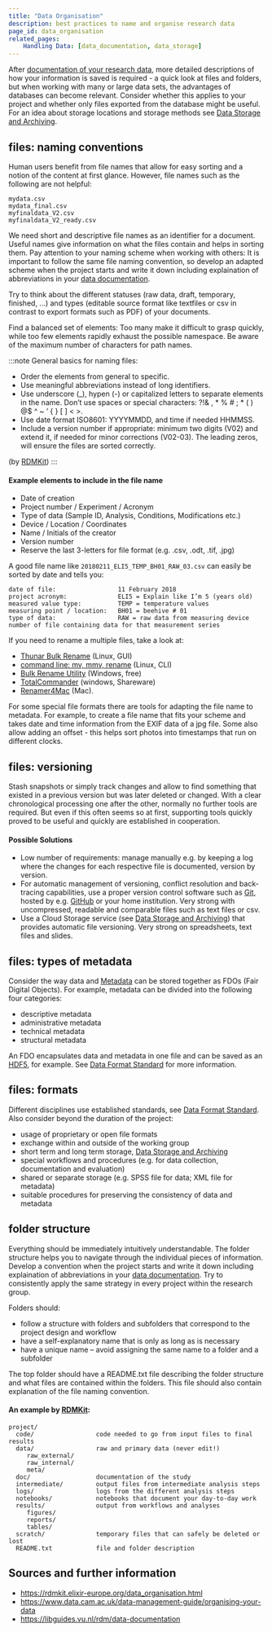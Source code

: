 ```yaml
---
title: "Data Organisation"
description: best practices to name and organise research data
page_id: data_organisation
related_pages:
	Handling Data: [data_documentation, data_storage]
---
```


After [documentation of your research data](/docs/data/data_documentation), more detailed descriptions of how your information is saved is required - a quick look at files and folders, but when working with many or large data sets, the advantages of databases can become relevant. Consider whether this applies to your project and whether only files exported from the database might be useful. For an idea about storage locations and storage methods see [Data Storage and Archiving](/docs/data/data_storage).


## files: naming conventions

Human users benefit from file names that allow for easy sorting and a notion of the content at first glance. However, file names such as the following are not helpful:

    mydata.csv
    mydata_final.csv
    myfinaldata_V2.csv
    myfinaldata_V2_ready.csv

We need short and descriptive file names as an identifier for a document. Useful names give information on what the files contain and helps in sorting them. Pay attention to your naming scheme when working with others: It is important to follow the same file naming convention, so develop an adapted scheme when the project starts and write it down including explaination of abbreviations in your [data documentation](/docs/data/data_documentation).

Try to think about the different statuses (raw data, draft, temporary, finished, ...) and types (editable source format like textfiles or csv in contrast to export formats such as PDF) of your documents.

Find a balanced set of elements: Too many make it difficult to grasp quickly, while too few elements rapidly exhaust the possible namespace. Be aware of the maximum number of characters for path names.

:::note General basics for naming files:
* Order the elements from general to specific.
* Use meaningful abbreviations instead of long identifiers.
* Use underscore (_), hypen (-) or capitalized letters to separate elements in the name. Don’t use spaces or special characters: ?!& , * % # ; * ( ) @$ ^ ~ ‘ { } [ ] < >.
* Use date format ISO8601: YYYYMMDD, and time if needed HHMMSS.
* Include a version number if appropriate: minimum two digits (V02) and extend it, if needed for minor corrections (V02-03). The leading zeros, will ensure the files are sorted correctly.

(by [RDMKit](https://rdmkit.elixir-europe.org/data_organisation.html#what-is-the-best-way-to-name-a-file))
:::

#### Example elements to include in the file name
* Date of creation
* Project number / Experiment / Acronym
* Type of data (Sample ID, Analysis, Conditions, Modifications etc.)
* Device / Location / Coordinates
* Name / Initials of the creator
* Version number
* Reserve the last 3-letters for file format (e.g. .csv, .odt, .tif, .jpg)


A good file name like `20180211_ELI5_TEMP_BH01_RAW_03.csv` can easily be sorted by date and tells you:

    date of file:                 11 February 2018
    project acronym:              ELI5 = Explain like I’m 5 (years old)
    measured value type:          TEMP = temperature values
    measuring point / location:   BH01 = beehive # 01
    type of data:                 RAW = raw data from measuring device
    number of file containing data for that measurement series


If you need to rename a multiple files, take a look at:
- [Thunar Bulk Rename](https://docs.xfce.org/xfce/thunar/bulk-renamer/start) (Linux, GUI)
- [command line: mv, mmv, rename](https://linuxconfig.org/how-to-rename-multiple-files-on-linux) (Linux, CLI)
- [Bulk Rename Utility](https://www.bulkrenameutility.co.uk/) (Windows, free)
- [TotalCommander](https://www.ghisler.com/advanced.htm#tutorial_rename) (windows, Shareware)
- [Renamer4Mac](https://renamer.com/) (Mac).

For some special file formats there are tools for adapting the file name to metadata. For example, to create a file name that fits your scheme and takes date and time information from the EXIF data of a jpg file. Some also allow adding an offset - this helps sort photos into timestamps that run on different clocks.


## files: versioning

Stash snapshots or simply track changes and allow to find something that existed in a previous version but was later deleted or changed. With a clear chronological processing one after the other, normally no further tools are required. But even if this often seems so at first, supporting tools quickly proved to be useful and quickly are established in cooperation.

#### Possible Solutions
* Low number of requirements: manage manually e.g. by keeping a log where the changes for each respective file is documented, version by version.
* For automatic management of versioning, conflict resolution and back-tracing capabilities, use a proper version control software such as [Git](https://git-scm.com/), hosted by e.g. [GitHub](https://github.com/) or your home institution. Very strong with uncompressed, readable and comparable files such as text files or csv.
* Use a Cloud Storage service (see [Data Storage and Archiving](/docs/data/data_storage)) that provides automatic file versioning. Very strong on spreadsheets, text files and slides.


## files: types of metadata

Consider the way data and [Metadata](/docs/topics/metadata/) can be stored together as FDOs (Fair Digital Objects). For example, metadata can be divided into the following four categories:
* descriptive metadata
* administrative metadata
* technical metadata
* structural metadata

An FDO encapsulates data and metadata in one file and can be saved as an [HDF5](https://www.hdfgroup.org/solutions/hdf5/), for example. See [Data Format Standard](/docs/topics/format_standards/) for more information.

## files: formats

Different disciplines use established standards, see [Data Format Standard](/docs/topics/format_standards/). Also consider beyond the duration of the project:
- usage of proprietary or open file formats
- exchange within and outside of the working group
- short term and long term storage, [Data Storage and Archiving](/docs/data/data_storage)
- special workflows and procedures (e.g. for data collection, documentation and evaluation)
- shared or separate storage (e.g. SPSS file for data; XML file for metadata)
- suitable procedures for preserving the consistency of data and metadata


## folder structure

Everything should be immediately intuitively understandable. The folder structure helps you to navigate through the individual pieces of information. Develop a convention when the project starts and write it down including explaination of abbreviations in your [data documentation](/docs/data/data_documentation). Try to consistently apply the same strategy in every project within the research group.

Folders should:
* follow a structure with folders and subfolders that correspond to the project design and workflow
* have a self-explanatory name that is only as long as is necessary
* have a unique name – avoid assigning the same name to a folder and a subfolder

The top folder should have a README.txt file describing the folder structure and what files are contained within the folders. This file should also contain explanation of the file naming convention.

#### An example by [RDMKit](https://rdmkit.elixir-europe.org/data_organisation.html#what-is-the-best-way-to-name-a-file):

    project/  
      code/                 code needed to go from input files to final results   
      data/                 raw and primary data (never edit!)   
         raw_external/  
         raw_internal/
         meta/  
      doc/                  documentation of the study  
      intermediate/         output files from intermediate analysis steps  
      logs/                 logs from the different analysis steps  
      notebooks/            notebooks that document your day-to-day work  
      results/              output from workflows and analyses  
         figures/  
         reports/  
         tables/  
      scratch/              temporary files that can safely be deleted or lost  
      README.txt            file and folder description  


## Sources and further information
- https://rdmkit.elixir-europe.org/data_organisation.html
- https://www.data.cam.ac.uk/data-management-guide/organising-your-data
- https://libguides.vu.nl/rdm/data-documentation



